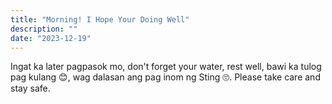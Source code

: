 ```yaml
---
title: "Morning! I Hope Your Doing Well"
description: ""
date: "2023-12-19"
---
```


Ingat ka later pagpasok mo, don't forget your water, rest well, bawi ka tulog pag kulang 😊, wag dalasan ang pag inom ng Sting 🙄. Please take care and stay safe.
